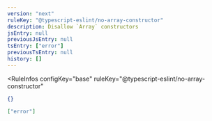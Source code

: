 ```yaml
---
version: "next"
ruleKey: "@typescript-eslint/no-array-constructor"
description: Disallow `Array` constructors
jsEntry: null
previousJsEntry: null
tsEntry: ["error"]
previousTsEntry: null
history: []
---
```


<RuleInfos 
  configKey="base" 
  ruleKey="@typescript-eslint/no-array-constructor" 
>

```json
{}
```

```json
["error"]
```

</RuleInfos>
